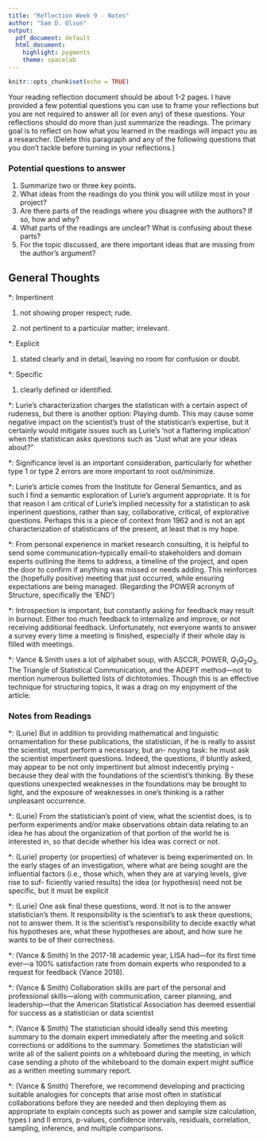 ```yaml
---
title: "Reflection Week 9 - Notes"
author: "Sam D. Olson"
output:
  pdf_document: default
  html_document:
    highlight: pygments
    theme: spacelab
---
```


```r
knitr::opts_chunk$set(echo = TRUE)
```

Your reading reflection document should be about 1-2 pages.  I have provided a few potential questions you can use to frame your reflections but you are not required to answer all (or even any) of these questions.  Your reflections should do more than just summarize the readings.  The primary goal is to reflect on how what you learned in the readings will impact you as a researcher.  (Delete this paragraph and any of the following questions that you don't tackle before turning in your reflections.)

### Potential questions to answer

1. Summarize two or three key points.
1. What ideas from the readings do you think you will utilize most in your project?
1. Are there parts of the readings where you disagree with the authors?  If so, how and why?
1. What parts of the readings are unclear?  What is confusing about these parts?
1. For the topic discussed, are there important ideas that are missing from the author's argument?

## General Thoughts

*: Impertinent

1. not showing proper respect; rude.

2. not pertinent to a particular matter; irrelevant.

*: Explicit

1. stated clearly and in detail, leaving no room for confusion or doubt.

*: Specific

1. clearly defined or identified.

*: Lurie's characterization charges the statistican with a certain aspect of rudeness, but there is another option: Playing dumb. This may cause some negative impact on the scientist's trust of the statistican's expertise, but it certainly would mitigate issues such as Lurie's 'not a flattering implication' when the statistican asks questions such as "Just what are your ideas about?"

*: Significance level is an important consideration, particularly for whether type 1 or type 2 errors are more important to root out/minimize. 

*:  Lurie's article comes from the Institute for General Semantics, and as such I find a semantic exploration of Lurie's argument appropriate. It is for that reason I am critical of Lurie's implied necessity for a statistican to ask inperinent questions, rather than say, collaborative, critical, of explorative questions. Perhaps this is a piece of context from 1962 and is not an apt characterization of statisticans of the present, at least that is my hope. 

*: From personal experience in market research consulting, it is helpful to send some communication--typically email--to stakeholders and domain experts outlining the items to address, a timeline of the project, and open the door to confirm if anything was missed or needs adding. This reinforces the (hopefully positive) meeting that just occurred, while ensuring expectations are being managed. (Regarding the POWER acronym of Structure, specifically the 'END')

*: Introspection is important, but constantly asking for feedback may result in burnout. Either too much feedback to internalize and improve, or not receiving additional feedback. Unfortunately, not everyone wants to answer a survey every time a meeting is finished, especially if their whole day is filled with meetings. 

*: Vance & Smith uses a lot of alphabet soup, with ASCCR, POWER, $Q_1Q_2Q_3$, The Triangle of Statistical Communication, and the ADEPT method---not to mention numerous bulletted lists of dichtotomies. Though this is an effective technique for structuring topics, it was a drag on my enjoyment of the article. 

### Notes from Readings

*: (Lurie) But in addition to providing mathematical and linguistic ornamentation for these publications, the statistician, if he is really to assist the scientist, must perform a necessary, but an- noying task: he must ask the scientist impertinent questions. Indeed, the questions, if bluntly asked, may appear to be not only impertinent but almost indecently prying - because they deal with the foundations of the scientist's thinking. By these questions unexpected weaknesses in the foundations may be brought to light, and the exposure of weaknesses in one's thinking is a rather unpleasant occurrence.

*: (Lurie) From the statistician's point of view, what the scientist does, is to perform experiments and/or make observations obtain data relating to an idea he has about the organization of that portion of the world he is interested in, so that decide whether his idea was correct or not.

*: (Lurie) property (or properties) of whatever is being experimented on. In the early stages of an investigation, where what are being sought are the influential factors (i.e., those which, when they are at varying levels, give rise to suf- ficiently varied results) the idea (or hypothesis) need not be specific, but it must be explicit

*: (Lurie) One ask final these questions, word. It not is to the answer statistician's them. It responsibility is the scientist's to ask these questions, not to answer them. It is the scientist's responsibility to decide exactly what his hypotheses are, what these hypotheses are about, and how sure he wants to be of their correctness.

*: (Vance & Smith) In the 2017-18 academic year, LISA
had—for its first time ever—a 100% satisfaction rate from domain experts who responded to a request for feedback (Vance 2018). 

*: (Vance & Smith) Collaboration skills are part of the personal and professional skills—along with communication, career planning, and leadership—that the American Statistical Association has deemed essential for success as a statistician or data scientist

*: (Vance & Smith) The statistician should ideally send this
meeting summary to the domain expert immediately after the meeting and solicit corrections or additions to the summary. Sometimes the statistician will write all of the salient points on a whiteboard during the meeting, in which case sending a photo of the whiteboard to the domain expert might suffice as a written meeting summary report.

*: (Vance & Smith) Therefore, we recommend developing and practicing suitable analogies for concepts that arise most often in statistical collaborations before they are needed and then deploying them as
appropriate to explain concepts such as power and sample size calculation, types I and II errors, p-values, confidence intervals, residuals, correlation, sampling, inference, and multiple comparisons.
